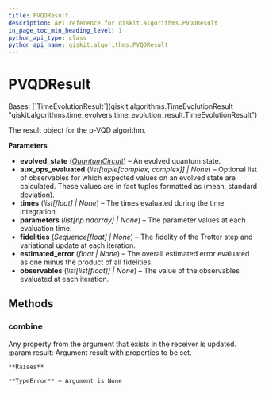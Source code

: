 ```yaml
---
title: PVQDResult
description: API reference for qiskit.algorithms.PVQDResult
in_page_toc_min_heading_level: 1
python_api_type: class
python_api_name: qiskit.algorithms.PVQDResult
---
```


# PVQDResult

<Class id="qiskit.algorithms.PVQDResult" github="https://github.com/qiskit/qiskit/tree/stable/0.24/qiskit/algorithms/time_evolvers/pvqd/pvqd_result.py" signature="PVQDResult(evolved_state, aux_ops_evaluated=None, times=None, parameters=None, fidelities=None, estimated_error=None, observables=None)">
  Bases: [`TimeEvolutionResult`](qiskit.algorithms.TimeEvolutionResult "qiskit.algorithms.time_evolvers.time_evolution_result.TimeEvolutionResult")

  The result object for the p-VQD algorithm.

  **Parameters**

  *   **evolved\_state** ([*QuantumCircuit*](qiskit.circuit.QuantumCircuit "qiskit.circuit.QuantumCircuit")) – An evolved quantum state.
  *   **aux\_ops\_evaluated** (*list\[tuple\[complex, complex]] | None*) – Optional list of observables for which expected values on an evolved state are calculated. These values are in fact tuples formatted as (mean, standard deviation).
  *   **times** (*list\[float] | None*) – The times evaluated during the time integration.
  *   **parameters** (*list\[np.ndarray] | None*) – The parameter values at each evaluation time.
  *   **fidelities** (*Sequence\[float] | None*) – The fidelity of the Trotter step and variational update at each iteration.
  *   **estimated\_error** (*float | None*) – The overall estimated error evaluated as one minus the product of all fidelities.
  *   **observables** (*list\[list\[float]] | None*) – The value of the observables evaluated at each iteration.

  ## Methods

  <span id="qiskit-algorithms-pvqdresult-combine" />

  ### combine

  <Function id="qiskit.algorithms.PVQDResult.combine" name="combine" signature="PVQDResult.combine(result)">
    Any property from the argument that exists in the receiver is updated. :param result: Argument result with properties to be set.

    **Raises**

    **TypeError** – Argument is None
  </Function>
</Class>

